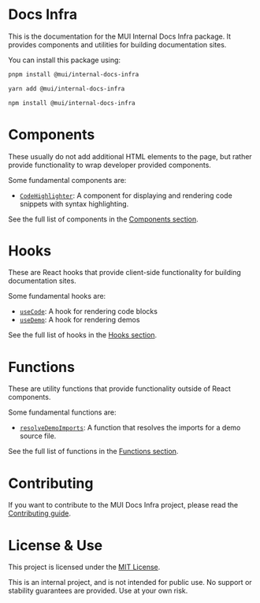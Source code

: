 # Docs Infra

This is the documentation for the MUI Internal Docs Infra package. It provides components and utilities for building documentation sites.

You can install this package using:


```bash variant=pnpm
pnpm install @mui/internal-docs-infra
```


```bash variant=yarn
yarn add @mui/internal-docs-infra
```


```bash variant=npm
npm install @mui/internal-docs-infra
```

# Components

These usually do not add additional HTML elements to the page, but rather provide functionality to wrap developer provided components.

Some fundamental components are:
- [`CodeHighlighter`](./components/code-highlighter/page.mdx): A component for displaying and rendering code snippets with syntax highlighting.

See the full list of components in the [Components section](./components/page.mdx).

# Hooks

These are React hooks that provide client-side functionality for building documentation sites.

Some fundamental hooks are:
- [`useCode`](./hooks/useCode/page.mdx): A hook for rendering code blocks
- [`useDemo`](./hooks/useDemo/page.mdx): A hook for rendering demos

See the full list of hooks in the [Hooks section](./hooks/page.mdx).

# Functions

These are utility functions that provide functionality outside of React components.

Some fundamental functions are:
- [`resolveDemoImports`](./functions/resolveDemoImports/page.mdx): A function that resolves the imports for a demo source file.

See the full list of functions in the [Functions section](./functions/page.mdx).

# Contributing

If you want to contribute to the MUI Docs Infra project, please read the [Contributing guide](./contributing/page.mdx).

# License & Use

This project is licensed under the [MIT License](https://github.com/mui/mui-public/blob/master/LICENSE).

This is an internal project, and is not intended for public use. No support or stability guarantees are provided. Use at your own risk.
